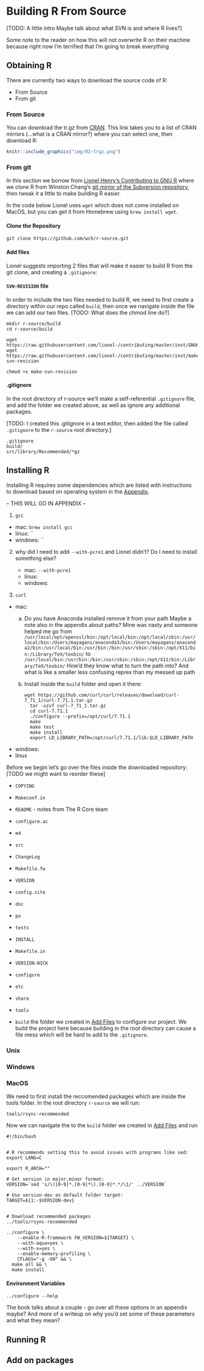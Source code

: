 # Building R From Source

[TODO: A little intro Maybe talk about what SVN is and where R lives?]

:::note
Some note to the reader on how this will not overwrite R on their machine because right now I'm terrified that I'm going to break everything
:::

## Obtaining R

There are currently two ways to download the source code of R:

- From Source
- From git

### From Source

You can download the tr.gz from [CRAN](https://cran.r-project.org/mirrors.html). This link takes you to a list of CRAN mirrors (...what is a CRAN mirror?) where you can select one, then download R: 

```r
knitr::include_graphics("img/02-trgz.png")
```

### From git

In this section we borrow from [Lionel Henry's Contributing to GNU R](https://bookdown.org/lionel/contributing/) where we clone R from Winston Chang’s [git mirror of the Subversion repository](https://github.com/wch/r-source.git), then tweak it a little to make building R easier.

:::note
In the code below Lionel uses `wget` which does not come installed on MacOS, but you can get it from Homebrew using `brew install wget`. 
:::

#### Clone the Repository
```
git clone https://github.com/wch/r-source.git
```

#### Add files

Lionel suggests importing 2 files that will make it easier to build R from the git clone, and creating a `.gitignore`:

#### `SVN-REVISION` file

In order to include the two files needed to build R, we need to first create a directory within our repo called `build`, then once we navigate inside the file we can add our two files. [TODO: What does the chmod line do?]

```
mkdir r-source/build
cd r-source/build

wget https://raw.githubusercontent.com/lionel-/contributing/master/inst/GNUmakefile
wget https://raw.githubusercontent.com/lionel-/contributing/master/inst/make-svn-revision

chmod +x make-svn-revision
```

#### .gitignore

In the root directory of r-source we'll make a self-referential `.gitignore` file, and add the folder we created above, as well as ignore any additional packages.

[TODO: I created this .gitignore in a text editor, then added the file called `.gitignore` to the `r-source` root directory.]

```
.gitignore
build/
src/library/Recommended/*gz
```

## Installing R

:::note
Installing R requires some dependencies which are listed with instructions to download based on operating system in the [Appendix](TODO).

-- THIS WILL GO IN APPENDIX --

1. `gcc`

  - mac: `brew install gcc`
  - linux: ``
  - windows: ``
 
2. why did I need to add `--with-pcre1` and Lionel didn't? Do I need to install something else?

    - mac: `--with-pcre1`
    - linux:
    - windows: 
  
3. `curl` 

  - mac:
    a. Do you have Anaconda installed remove it from your path Maybe a note also in the appendix about paths? Mine was nasty and someone helped me go from `/usr/local/opt/openssl/bin:/opt/local/bin:/opt/local/sbin:/usr/local/bin:/Users/mayagans/anaconda3/bin:/Users/mayagans/anaconda2/bin:/usr/local/bin:/usr/bin:/bin:/usr/sbin:/sbin:/opt/X11/bin:/Library/TeX/texbin/` to `/usr/local/bin:/usr/bin:/bin:/usr/sbin:/sbin:/opt/X11/bin:/Library/TeX/texbin/` How'd they know what to turn the path into? And what is like a smaller less confusing reprex than my messed up path
   
    b. Install inside the `build` folder and open it there:
   ```
   wget https://github.com/curl/curl/releases/download/curl-7_71_1/curl-7.71.1.tar.gz
  tar -xzvf curl-7_71_1.tar.gz
  cd curl-7.71.1
  ./configure --prefix=/opt/curl/7.71.1
  make
  make test
  make install
  export LD_LIBRARY_PATH=/opt/curl/7.71.1/lib:$LD_LIBRARY_PATH
   ```
  - windows:
  - linux
:::

Before we begin let's go over the files inside the downloaded repository: [TODO we might want to reorder these]

- `COPYING`		
- `Makeconf.in`	
- `README` - notes from The R Core team
- `configure.ac`	
- `m4`		
- `src`
- `ChangeLog`	
- `Makefile.fw`
- `VERSION`	
- `config.site`	
- `doc`
- `po`	
- `tests`
- `INSTALL`		
- `Makefile.in`	
- `VERSION-NICK`	
- `configure`	
- `etc`		
- `share`		
- `tools`

- `build` the folder we created in [Add Files](TODO) to configure our project. We build the project here because building in the root directory can cause a file mess which will be hard to add to the `.gitignore`.


### Unix

### Windows

### MacOS

We need to first install the reccomended packages which are inside the tools folder. In the root directory `r-source` we will run:

```
tools/rsync-recommended
```

Now we can navigate the to the `build` folder we created in [Add Files](TODO Link) and run

```
#!/bin/bash


# R recommends setting this to avoid issues with programs like sed:
export LANG=C

export R_ARCH=""

# Get version in major.minor format:
VERSION=`sed 's/\([0-9]*.[0-9]*\).[0-9]*.*/\1/' ../VERSION`

# Use version-dev as default folder target:
TARGET=${1:-$VERSION-dev}


# Download recommended packages
../tools/rsync-recommended

../configure \
    --enable-R-framework FW_VERSION=${TARGET} \
    --with-aqua=yes \
    --with-x=yes \
    --enable-memory-profiling \
    CFLAGS="-g -O0" && \
  make all && \
  make install
```

#### Environment Variables

```
../configure --help
```

The book talks about a couple - go over all these options in an appendix maybe? And more of a writeup on why you'd set some of these parameters and what they mean? 

## Running R



## Add on packages 
